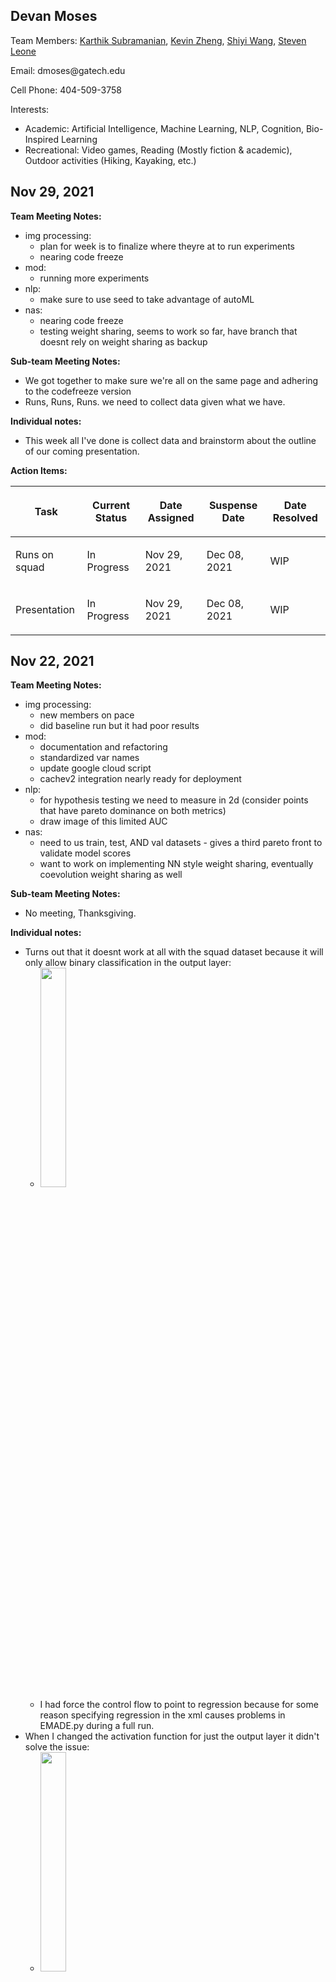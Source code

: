 == Devan Moses ==
Team Members: [https://github.gatech.edu/emade/emade/wiki/Notebook-Karthik-Subramanian Karthik Subramanian], [https://github.gatech.edu/emade/emade/wiki/Notebook-Kevin-Zheng Kevin Zheng], [https://github.gatech.edu/emade/emade/wiki/Notebook-Shiyi-Wang Shiyi Wang], [https://github.gatech.edu/emade/emade/wiki/Notebook-Steven-Anthony-Leone Steven Leone]

Email: dmoses@gatech.edu

Cell Phone: 404-509-3758

Interests:
*Academic: Artificial Intelligence, Machine Learning, NLP, Cognition, Bio-Inspired Learning
*Recreational: Video games, Reading (Mostly fiction & academic), Outdoor activities (Hiking, Kayaking, etc.)

== Nov 29, 2021 ==
'''Team Meeting Notes:'''
* img processing:
** plan for week is to finalize where theyre at to run experiments
** nearing code freeze
* mod:
** running more experiments
* nlp:
** make sure to use seed to take advantage of autoML
* nas:
** nearing code freeze
** testing weight sharing, seems to work so far, have branch that doesnt rely on weight sharing as backup

'''Sub-team Meeting Notes:'''
* We got together to make sure we're all on the same page and adhering to the codefreeze version 
* Runs, Runs, Runs. we need to collect data given what we have.

'''Individual notes:'''
* This week all I've done is collect data and brainstorm about the outline of our coming presentation.

'''Action Items:'''
{| class="wikitable"
!Task
!Current Status
!Date Assigned
!Suspense Date
!Date Resolved
|-
|Runs on squad
|In Progress
|Nov 29, 2021
|Dec 08, 2021
|WIP
|-
|Presentation
|In Progress
|Nov 29, 2021
|Dec 08, 2021
|WIP
|}

== Nov 22, 2021 ==
'''Team Meeting Notes:'''
* img processing:
** new members on pace
** did baseline run but it had poor results
* mod:
** documentation and refactoring
** standardized var names
** update google cloud script
** cachev2 integration nearly ready for deployment
* nlp:
** for hypothesis testing we need to measure in 2d (consider points that have pareto dominance on both metrics)
** draw image of this limited AUC
* nas:
** need to us train, test, AND val datasets - gives a third pareto front to validate model scores
** want to work on implementing NN style weight sharing, eventually coevolution weight sharing as well

'''Sub-team Meeting Notes:'''
* No meeting, Thanksgiving.

'''Individual notes:'''
* Turns out that it doesnt work at all with the squad dataset because it will only allow binary classification in the output layer:
** <img src="https://github.gatech.edu/storage/user/46196/files/5ae5438e-9718-4dc3-a1ad-81a6903cf007" width="30%">
** I had force the control flow to point to regression because for some reason specifying regression in the xml causes problems in EMADE.py during a full run. 
* When I changed the activation function for just the output layer it didn't solve the issue:
** <img src="https://github.gatech.edu/storage/user/46196/files/0017f022-e8c2-4d74-820a-3381e1a0ccf5" width="30%">
* So I had to change it right below where I thought it was for layers in general but I'm not totally sure right now, still confused as to why the if layer == output change didnt work:
** <img src="https://github.gatech.edu/storage/user/46196/files/87f9812f-e710-49e6-98bf-c1f0e8f6f050" width="30%">
* With NNLearner (seemingly) working as intended, we're still getting an issue where when the accuracy is calculated it divides the total based on the size of the given data but with more than one datapair the total size will be more than one times the size of what's intended resulting in the fitness being half of what we want here, simple enough to fix:
** <img src="https://github.gatech.edu/storage/user/46196/files/fa2d465c-70c2-43f4-a523-f9ffa9e23505" width="30%">

'''Action Items:'''
{| class="wikitable"
!Task
!Current Status
!Date Assigned
!Suspense Date
!Date Resolved
|-
|Fix regression issue
|Completed
|Nov 22, 2021
|Nov 23, 2021
|Nov 23, 2021
|}

== Nov 15, 2021 ==
'''Team Meeting Notes:'''
* jason:
** adfs in all branches of emade, adf1,2,3
** each subsequent tree appears in prev tree's pset
** they get printed, care if string doesnt change -> hash doesnt change

* img processing
** dataset and hyper param issues solved
** new guys integrated
** sucecss would be improvement over baseline performance
* mod
** bug with shell script which will continuously download dataset on initial setup
** improve arl selection
* nlp
** jason: for memory error specifically from emade, can set the memoryLimit param in the xml
*nas
** weight ssharing
** adfs not consistent, generate at beginning and use at needed
** invalid layer combos allowed, 
** track inds, options: adding names to inds or adding table in sql to keep track of parent hashes
*** jason likes the table
** hoping to come up with different name for adfs specifically for emade

'''Sub-team Meeting Notes:'''
* This week was the hackathon in which we got NNLearner2 working on classification but were having issues switching to regression.
* Steven has been testing integration of primitives into EMADE, and building Keras Models in Google Collab to ensure integration works. All primitives we need to get now work. We have a Keras Model that builds, and our layers are able to feed into Keras's LSTM layer.
Karthik and George fixed batch size issues with Bidirectional Attention.
* Rishit and Shiyi are still designing our experiment.
* Getting any pace issues worked out is a subtask as well

'''Individual notes:'''
* Turns out that the old issue that steven and I found about single datapairs being treated as lists was unintentional like we thought. It was the same reason that we were getting the ARG1 issue. The following changes to always treat it as a list and unpack it solved the issue:
** <img src="https://github.gatech.edu/storage/user/46196/files/2100cb5c-811c-4304-8b8b-dc559b078e0d" width="30%">
* NNlearner2's logic was nearly the same as nnlearner1 and by the end of the hackathon it seems to be working, at least with using just two copies of the amazon dataset.
** <img src="https://github.gatech.edu/storage/user/46196/files/f49af39b-10ee-40c2-810a-8e40774b861c" width="30%">
** <img src="https://github.gatech.edu/storage/user/46196/files/35c2e956-d1b3-41e3-82a3-53d110bafbff" width="30%">

'''Action Items:'''
{| class="wikitable"
!Task
!Current Status
!Date Assigned
!Suspense Date
!Date Resolved
|-
|NNlearner2 works
|Completed
|Nov 15, 2021
|Nov 21, 2021
|Nov 21, 2021
|-
|Fix regression issue
|In Progress
|Nov 21, 2021
|Nov 23, 2021
|WIP
|}

== Nov 08, 2021 ==
'''Team Meeting Notes:'''
* img processing
** looking into selection methods
** getting some dependency conflicts, jason suggested cachev2 install
** look into behavioral GP
* mod
** onboarding for noobies
** major bug with match_arl, wasn't properly checking children
** beginning merge
* nlp
** get some info from jason ab datapairs
* nas
** want to make some infrastructure changes but ADFs having weird behavior (old implementation from mod team)
** jason advice: ind = 4 trees in create_representation, then mate/mut done individually on each tree, eval done on compiled ind
*** can access ind before eval and replace trees to control ADF placement in a pop

'''Sub-team Meeting Notes:'''
* Resolved issues of Big Merge
* We divided into subteams in order to tackle the problems we've ran into, with my team being NNlearner2: me, david, and geoffrey 
* confirmed keras model works outside of emade using our primitives

'''Individual notes:'''
* I tasked my team with initially just getting familiar with emade.py, nnlearner, and using standalone tree evaluator as this would be the first time either of them would be working directly on emade's code base.
* I made a feature branch for nnlearner2
* I helped Steven and co. troubleshoot the memory issue as I ran into the same thing testing NNLearner.
* After some initial changes to add NNLearner2 I ran into the following issue testing "NNLearner2(ARG0,ARG1,OutputLayer(DenseLayer(10, defaultActivation, 10, LSTMLayer(16, defaultActivation, 0, trueBool, trueBool,EmbeddingLayer(100, ARG0, randomUniformWeights, InputLayer())))), 100, AdamOptimizer)" with standalone tree evaluator:
* <img src="https://github.gatech.edu/storage/user/46196/files/0ed0038e-7280-4476-9ac1-6c206953af15" width="30%">
* <img src="https://github.gatech.edu/storage/user/46196/files/345450ac-0006-4f35-a076-9607921701b8" width="30%">
* <img src="https://github.gatech.edu/storage/user/46196/files/2f9a54b4-3d88-42df-94f8-3319632d22e7" width="30%">
** This individual is just a test individual to troubleshoot
** At this point I wasn't sure if it was something with standalone tree evaluator or the primitive because I was expecting an error from the code rather than the individual itself.
* After finding the issue (it was a typo...) I got a separate error
** <img src="https://github.gatech.edu/storage/user/46196/files/a0774af2-b5be-44bf-892b-d62ff88628d1" width="30%">
** This turned out to be because the datapair was being treated as a list in our new setup but some of the code didn't reflect that.
* After fixing that I got to the error that haunted me for the next week or so:
** <img src="https://github.gatech.edu/storage/user/46196/files/56b8b616-0e5f-4cad-b4e6-7628d5495112" width="30%">

'''Action Items:'''
{| class="wikitable"
!Task
!Current Status
!Date Assigned
!Suspense Date
!Date Resolved
|-
|Get NNLearner2 working with QA
|In Process
|Nov 08, 2021
|Nov 15, 2021
|Nov 21, 2021
|}
